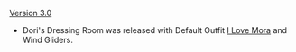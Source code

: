 {{Change History/Header}}
[[Version 3.0]]
* Dori's Dressing Room was released with Default Outfit [[I Love Mora]] and Wind Gliders.